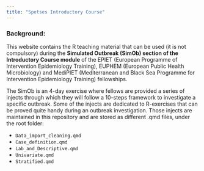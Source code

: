 ```yaml
---
title: "Spetses Introductory Course"
---
```


### Background:

This website contains the R teaching material that can be used (it is not compulsory) during the **Simulated Outbreak (SimOb) section of the Introductory Course module** of the EPIET (European Programme of Intervention Epidemiology Training), EUPHEM (European Public Health Microbiology) and MediPIET (Mediterranean and Black Sea Programme for Intervention Epidemiology Training) fellowships.

The SimOb is an 4-day exercise where fellows are provided a series of injects through which they will follow a 10-steps framework to investigate a specific outbreak. Some of the injects are dedicated to R-exercises that can be proved quite handy during an outbreak investigation. Those injects are maintained in this repository and are stored as different .qmd files, under the root folder:

-   `Data_import_cleaning.qmd`
-   `Case_definition.qmd`
-   `Lab_and_Descriptive.qmd`
-   `Univariate.qmd`
-   `Stratified.qmd`

# 
